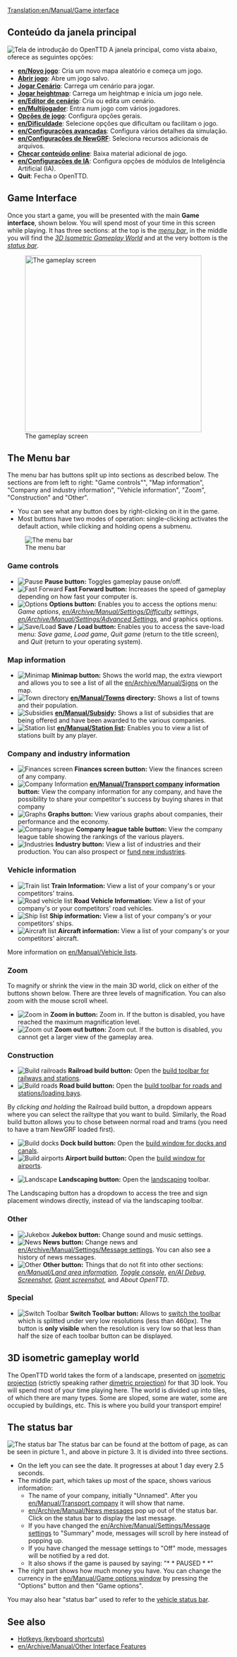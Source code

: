 [[Translation:en/Manual/Game interface]]
{{pt/Tradução|en/Archive/Community/FAQ OpenTTD versions|4|texto=Algumas partes não foram traduzidas devido a sua complexidade e foram deixadas em inglês. Caso tenha conhecimento suficiente podes colaborar traduzindo o restante.}}{{en/-}}
{{pt/Manual/Tabela de conteúdos}}
==Conteúdo da janela principal==
[[File:pt/Manual/Intro screen.png|frame|center|Tela de introdução do OpenTTD]]
A janela principal, como vista abaixo, oferece as seguintes opções:
* '''[[en/Novo jogo]]''': Cria um novo mapa aleatório e começa um jogo.
* '''[[en/Abrir jogo|Abrir jogo]]''': Abre um jogo salvo.
* '''[[en/Cenário|Jogar Cenário]]''': Carrega um cenário para jogar.
* '''[[en/Manual/Heightmap|Jogar heightmap]]''': Carrega um heightmap e inicia um jogo nele.
* '''[[en/Editor de cenário]]''': Cria ou edita um cenário.
* '''[[en/Multijogador]]''': Entra num jogo com vários jogadores.
* '''[[en/Janela de opções de jogo|Opções de jogo]]''': Configura opções gerais.
* '''[[en/Dificuldade]]''': Selecione opções que dificultam ou facilitam o jogo.
* '''[[en/Configurações avançadas]]''': Configura vários detalhes da simulação.
* '''[[en/Configurações de NewGRF]]''': Seleciona recursos adicionais de arquivos.
* '''[[en/Conteúdo Online|Checar conteúdo online]]''': Baixa material adicional de jogo.
* '''[[en/Configurações de IA]]''': Configura opções de módulos de Inteligência Artificial (IA).
* '''Quit''': Fecha o OpenTTD.

==Game Interface==
Once you start a game, you will be presented with the main '''Game interface''', shown below. You will spend most of your time in this screen while playing. It has three sections: at the top is the ''[[#the-menu-bar|menu bar]]'', in the middle you will find the ''[[#3d-isometric-gameplay-world|3D Isometric Gameplay World]]'' and at the very bottom is the ''[[#the-status-bar|status bar]]''.

[[File:en/Manual/Interface.png|thumb|none|400px|The gameplay screen]]

==The Menu bar==
The menu bar has buttons split up into sections as described below. The sections are from left to right: "Game controls"", "Map information", "Company and industry information", "Vehicle information", "Zoom", "Construction" and "Other".
* You can see what any button does by right-clicking on it in the game.  
* Most buttons have two modes of operation: single-clicking activates the default action, while clicking and holding opens a submenu.
[[File:en/Manual/Menu bar.png|none|frame|The menu bar]]

===Game controls===
*[[File:en/Manual/Pause button.png|Pause]] '''Pause button:''' Toggles gameplay pause on/off.
*[[File:en/Manual/Fast Forward button.png|Fast Forward]] '''Fast Forward button:''' Increases the speed of gameplay depending on how fast your computer is.
*[[File:en/Manual/Options button.png|Options]] '''Options button:''' Enables you to access the options menu: ''Game options'', ''[[en/Archive/Manual/Settings/Difficulty]] settings'', ''[[en/Archive/Manual/Settings/Advanced Settings]]'', and graphics options.
*[[File:en/Manual/Save Load button.png|Save/Load]] '''Save / Load button:''' Enables you to access the save-load menu: ''Save game'', ''Load game'', ''Quit game'' (return to the title screen), and ''Quit'' (return to your operating system).

===Map information===
*[[File:en/Manual/Minimap button.png|Minimap]] '''Minimap button:''' Shows the world map, the extra viewport and allows you to see a list of all the [[en/Archive/Manual/Signs]] on the map.
*[[File:en/Manual/Town directory button.png|Town directory]] '''[[en/Manual/Towns]] directory:''' Shows a list of towns and their population.
*[[File:en/Manual/Subsidies button.png|Subsidies]] '''[[en/Manual/Subsidy]]:''' Shows a list of subsidies that are being offered and have been awarded to the various companies.
*[[File:en/Manual/Station list button.png|Station list]] '''[[en/Manual/Station list]]:''' Enables you to view a list of stations built by any player.

===Company and industry information===
*[[File:en/Manual/Finances screen button.png|Finances screen]] '''Finances screen button:''' View the finances screen of any company.
*[[File:en/Manual/Company information button.png|Company Information]] '''[[en/Manual/Transport company]] information button:''' View the company information for any company, and have the possibility to share your competitor's success by buying shares in that company
*[[File:en/Manual/Graphs button.png|Graphs]] '''Graphs button:''' View various graphs about companies, their performance and the economy.
*[[File:en/Manual/Company league table button.png|Company league]] '''Company league table button:''' View the company league table showing the rankings of the various players.
*[[File:en/Manual/Industry button.png|Industries]] '''Industry button:''' View a list of industries and their production. You can also prospect or [[en/Manual/Industries#funding-new-industries|fund new industries]].

===Vehicle information===
*[[File:en/Manual/Train Information button.png|Train list]] '''Train Information:''' View a list of your company's or your competitors' trains.
*[[File:en/Manual/Road Vehicle Information button.png|Road vehicle list]] '''Road Vehicle Information:''' View a list of your company's or your competitors' road vehicles.
*[[File:en/Manual/Ship Information button.png|Ship list]] '''Ship information:''' View a list of your company's or your competitors' ships.
*[[File:en/Manual/Aircraft Information button.png|Aircraft list]] '''Aircraft information:''' View a list of your company's or your competitors' aircraft.

More information on [[en/Manual/Vehicle lists]].

===Zoom===
To magnify or shrink the view in the main 3D world, click on either of the buttons shown below. There are three levels of magnification.  You can also zoom with the mouse scroll wheel.
*[[File:en/Manual/Zoom in button.png|Zoom in]] '''Zoom in button:''' Zoom in. If the button is disabled, you have reached the maximum magnification level.
*[[File:en/Manual/Zoom out button.png|Zoom out]] '''Zoom out button:''' Zoom out. If the button is disabled, you cannot get a larger view of the gameplay area.

===Construction===
*[[File:en/Manual/Railroad build button.png|Build railroads]] '''Railroad build button:''' Open the [[en/Manual/Railway construction|build toolbar for railways and stations]].
*[[File:en/Manual/Road build button.png|Build roads]] '''Road build button:''' Open the [[en/Manual/Roadway construction|build toolbar for roads and stations/loading bays]].

By ''clicking and holding'' the Railroad build button, a dropdown appears where you can select the railtype that you want to build. Similarly, the Road build button allows you to chose between normal road and trams (you need to have a tram NewGRF loaded first).

*[[File:en/Manual/Dock build button.png|Build docks]] '''Dock build button:''' Open the [[en/Manual/Waterway construction|build window for docks and canals]].
*[[File:en/Manual/Airport build button.png|Build airports]] '''Airport build button:''' Open the [[en/Manual/Airport construction|build window for airports]].

*[[File:en/Manual/Landscaping button.png|Landscape]] '''Landscaping button:''' Open the [[en/Manual/Landscaping|landscaping]] toolbar.

The Landscaping button has a dropdown to access the tree and sign placement windows directly, instead of via the landscaping toolbar.

===Other===
*[[File:en/Manual/Sound Music button.png|Jukebox]] '''Jukebox button:''' Change sound and music settings.
*[[File:en/Manual/News button.png|News]] '''News button:''' Change news and [[en/Archive/Manual/Settings/Message settings]]. You can also see a history of news messages.
*[[File:en/Manual/Other button.png|Other]] '''Other button:''' Things that do not fit into other sections: ''[[en/Manual/Land area information]]'', ''[[en/Manual/Console|Toggle console]]'', ''[[en/AI Debug]]'', ''[[en/Manual/Screenshot|Screenshot]]'', ''[[en/Manual/Screenshot|Giant screenshot]]'', and ''About OpenTTD''.

===Special===
*[[File:en/Manual/ToggleButton.png|Switch Toolbar]] '''Switch Toolbar button:''' Allows to [[en/Switch toolbar|switch the toolbar]] which is splitted under very low resolutions (less than 460px). The button is '''only visible''' when the resolution is very low so that less than half the size of each toolbar button can be displayed.

==3D isometric gameplay world==
The OpenTTD world takes the form of a landscape, presented on [http://en.wikipedia.org/wiki/Video_games_with_isometric_graphics isometric projection] (strictly speaking rather [http://en.wikipedia.org/wiki/Dimetric_projection#Three_types_of_axonometric_projections dimetric projection]) for that 3D look.  You will spend most of your time playing here.  The world is divided up into tiles, of which there are many types.  Some are sloped, some are water, some are occupied by buildings, etc. This is where you build your transport empire!

==The status bar==
[[File:en/Manual/Status-bar.png|none|frame|The status bar]]
The status bar can be found at the bottom of page, as can be seen in picture 1., and above in picture 3. It is divided into three sections. 
*On the left you can see the date. It progresses at about 1 day every 2.5 seconds.
*The middle part, which takes up most of the space, shows various information:
**The name of your company, initially "Unnamed". After you [[en/Manual/Transport company]] it will show that name. 
**[[en/Archive/Manual/News messages]] pop up out of the status bar. Click on the status bar to display the last message.
**If you have changed the [[en/Archive/Manual/Settings/Message settings]] to "Summary" mode, messages will scroll by here instead of popping up.
**If you have changed the message settings to "Off" mode, messages will be notified by a red dot.
**It also shows if the game is paused by saying: "* * PAUSED * *"
*The right part shows how much money you have. You can change the currency in the [[en/Manual/Game options window]] by pressing the "Options" button and then "Game options".

You may also hear "status bar" used to refer to the [[en/Manual/Status bar|vehicle status bar]].

==See also==
* [[en/Manual/Hotkeys|Hotkeys (keyboard shortcuts)]]
* [[en/Archive/Manual/Other Interface Features]]